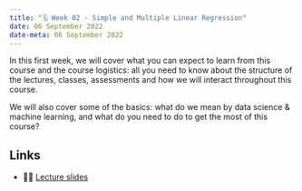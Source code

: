 ---
title: "🗓️ Week 02 - Simple and Multiple Linear Regression"
date: 06 September 2022
date-meta: 06 September 2022
---


In this first week, we will cover what you can expect to learn from this course and the course logistics: all you need to know about the structure of the lectures, classes, assessments and how we will interact throughout this course. 

We will also cover some of the basics: what do we mean by data science & machine learning, and what do you need to do to get the most of this course?


## Links

- 👨‍🏫 [Lecture slides](/weeks/week02/lecture.qmd)

<!-- - 📒 [Preparing for next week's lab](/weeks/week02/prep.qmd)

- 🔖 [Appendix](/weeks/week02/appendix.qmd) -->